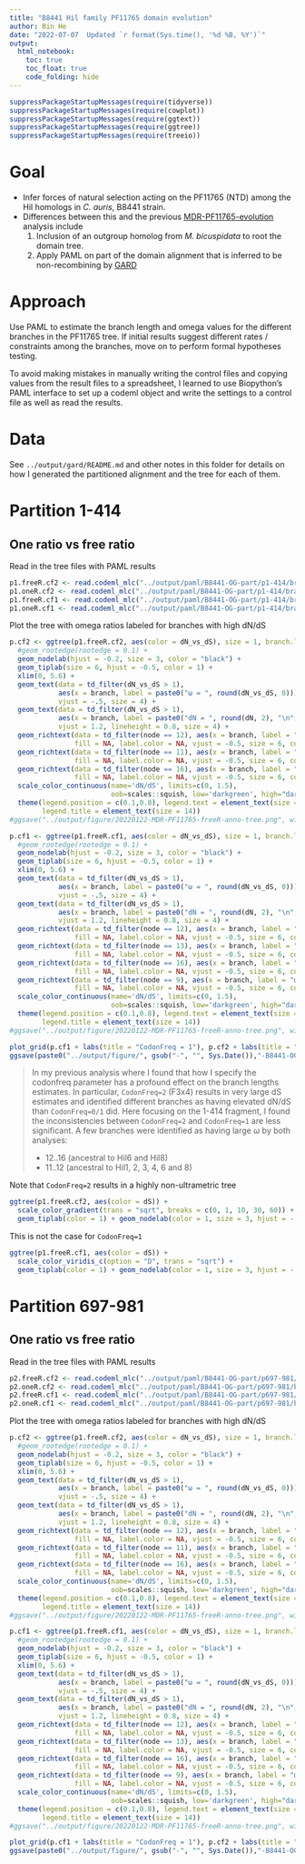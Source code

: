 ```yaml
---
title: "B8441 Hil family PF11765 domain evolution"
author: Bin He
date: "2022-07-07  Updated `r format(Sys.time(), '%d %B, %Y')`"
output: 
  html_notebook:
    toc: true
    toc_float: true
    code_folding: hide
---
```


```r
suppressPackageStartupMessages(require(tidyverse))
suppressPackageStartupMessages(require(cowplot))
suppressPackageStartupMessages(require(ggtext))
suppressPackageStartupMessages(require(ggtree))
suppressPackageStartupMessages(require(treeio))
```

# Goal

- Infer forces of natural selection acting on the PF11765 (NTD) among the Hil homologs in _C. auris_, B8441 strain.
- Differences between this and the previous [MDR-PF11765-evolution](./MDR-PF11765-evolution.Rmd) analysis include
    1. Inclusion of an outgroup homolog from _M. bicuspidata_ to root the domain tree.
    1. Apply PAML on part of the domain alignment that is inferred to be non-recombining by [GARD](https://datamonkey.org)

# Approach

Use PAML to estimate the branch length and omega values for the different branches in the PF11765 tree. If initial results suggest different rates / constraints among the branches, move on to perform formal hypotheses testing.

To avoid making mistakes in manually writing the control files and copying values from the result files to a spreadsheet, I learned to use Biopython's PAML interface to set up a codeml object and write the settings to a control file as well as read the results.

# Data

See `../output/gard/README.md` and other notes in this folder for details on how I generated the partitioned alignment and the tree for each of them.

# Partition 1-414
## One ratio vs free ratio
Read in the tree files with PAML results
```r
p1.freeR.cf2 <- read.codeml_mlc("../output/paml/B8441-OG-part/p1-414/branch-freer-cf2/mlc") %>% root(outgroup = "OG")
p1.oneR.cf2 <- read.codeml_mlc("../output/paml/B8441-OG-part/p1-414/branch-1r-cf2/mlc") %>% root(outgroup = "OG")
p1.freeR.cf1 <- read.codeml_mlc("../output/paml/B8441-OG-part/p1-414/branch-freer-cf1/mlc") %>% root(outgroup = "OG")
p1.oneR.cf1 <- read.codeml_mlc("../output/paml/B8441-OG-part/p1-414/branch-1r-cf1/mlc") %>% root(outgroup = "OG")
```
Plot the tree with omega ratios labeled for branches with high dN/dS
```r
p.cf2 <- ggtree(p1.freeR.cf2, aes(color = dN_vs_dS), size = 1, branch.length = 'none') + 
  #geom_rootedge(rootedge = 0.1) +
  geom_nodelab(hjust = -0.2, size = 3, color = "black") +
  geom_tiplab(size = 6, hjust = -0.5, color = 1) + 
  xlim(0, 5.6) +
  geom_text(data = td_filter(dN_vs_dS > 1),
            aes(x = branch, label = paste0("ω = ", round(dN_vs_dS, 0))), 
            vjust = -.5, size = 4) + 
  geom_text(data = td_filter(dN_vs_dS > 1),
            aes(x = branch, label = paste0("dN = ", round(dN, 2), "\n", "dS = ", round(dS, 2))), 
            vjust = 1.2, lineheight = 0.8, size = 4) + 
  geom_richtext(data = td_filter(node == 12), aes(x = branch, label = "ω1"), 
                fill = NA, label.color = NA, vjust = -0.5, size = 6, color = "red") +
  geom_richtext(data = td_filter(node == 11), aes(x = branch, label = "ω2"), 
                fill = NA, label.color = NA, vjust = -0.5, size = 6, color = "red") +
  geom_richtext(data = td_filter(node == 16), aes(x = branch, label = "ω3"), 
                fill = NA, label.color = NA, vjust = -0.5, size = 6, color = "red") +
  scale_color_continuous(name='dN/dS', limits=c(0, 1.5), 
                         oob=scales::squish, low='darkgreen', high="darkviolet") +
  theme(legend.position = c(0.1,0.8), legend.text = element_text(size = 12), 
        legend.title = element_text(size = 14))
#ggsave("../output/figure/20220122-MDR-PF11765-freeR-anno-tree.png", width = 7, height = 4.5)
```

```r
p.cf1 <- ggtree(p1.freeR.cf1, aes(color = dN_vs_dS), size = 1, branch.length = 'none') + 
  #geom_rootedge(rootedge = 0.1) +
  geom_nodelab(hjust = -0.2, size = 3, color = "black") +
  geom_tiplab(size = 6, hjust = -0.5, color = 1) + 
  xlim(0, 5.6) +
  geom_text(data = td_filter(dN_vs_dS > 1),
            aes(x = branch, label = paste0("ω = ", round(dN_vs_dS, 0))), 
            vjust = -.5, size = 4) + 
  geom_text(data = td_filter(dN_vs_dS > 1),
            aes(x = branch, label = paste0("dN = ", round(dN, 2), "\n", "dS = ", round(dS, 2))), 
            vjust = 1.2, lineheight = 0.8, size = 4) + 
  geom_richtext(data = td_filter(node == 12), aes(x = branch, label = "ω1"), 
                fill = NA, label.color = NA, vjust = -0.5, size = 6, color = "red") +
  geom_richtext(data = td_filter(node == 13), aes(x = branch, label = "ω2"), 
                fill = NA, label.color = NA, vjust = -0.5, size = 6, color = "red") +
  geom_richtext(data = td_filter(node == 16), aes(x = branch, label = "ω3"), 
                fill = NA, label.color = NA, vjust = -0.5, size = 6, color = "red") +
  geom_richtext(data = td_filter(node == 9), aes(x = branch, label = "ω4"), 
                fill = NA, label.color = NA, vjust = -0.5, size = 6, color = "red") +
  scale_color_continuous(name='dN/dS', limits=c(0, 1.5), 
                         oob=scales::squish, low='darkgreen', high="darkviolet") +
  theme(legend.position = c(0.1,0.8), legend.text = element_text(size = 12), 
        legend.title = element_text(size = 14))
#ggsave("../output/figure/20220122-MDR-PF11765-freeR-anno-tree.png", width = 7, height = 4.5)
```
```r
plot_grid(p.cf1 + labs(title = "CodonFreq = 1"), p.cf2 + labs(title = "CodonFreq = 2"), nrow = 1)
ggsave(paste0("../output/figure/", gsub("-", "", Sys.Date()),"-B8441-OG-p1-414-branch-freer-tree.png"), width = 10, height = 5)
```

> In my previous analysis where I found that how I specify the codonfreq parameter has a profound effect on the branch lengths estimates. In particular, `CodonFreq=2` (F3x4) results in very large dS estimates and identified different branches as having elevated dN/dS than `CodonFreq=0/1` did. Here focusing on the 1-414 fragment, I found the inconsistencies between `CodonFreq=2` and `CodonFreq=1` are less significant. A few branches were identified as having large ω by both analyses:
> 
> - 12..16 (ancestral to Hil6 and Hil8)
> - 11..12 (ancestral to Hil1, 2, 3, 4, 6 and 8)

Note that `CodonFreq=2` results in a highly non-ultrametric tree
```r
ggtree(p1.freeR.cf2, aes(color = dS)) + 
  scale_color_gradient(trans = "sqrt", breaks = c(0, 1, 10, 30, 60)) +
  geom_tiplab(color = 1) + geom_nodelab(color = 1, size = 3, hjust = -.2)
```

This is not the case for `CodonFreq=1`
```r
ggtree(p1.freeR.cf1, aes(color = dS)) + 
  scale_color_viridis_c(option = "D", trans = "sqrt") +
  geom_tiplab(color = 1) + geom_nodelab(color = 1, size = 3, hjust = -.2)
```

# Partition 697-981
## One ratio vs free ratio
Read in the tree files with PAML results
```r
p2.freeR.cf2 <- read.codeml_mlc("../output/paml/B8441-OG-part/p697-981/branch-freer-cf2/mlc") %>% root(outgroup = "OG")
p2.oneR.cf2 <- read.codeml_mlc("../output/paml/B8441-OG-part/p697-981/branch-1r-cf2/mlc") %>% root(outgroup = "OG")
p2.freeR.cf1 <- read.codeml_mlc("../output/paml/B8441-OG-part/p697-981/branch-freer-cf1/mlc") %>% root(outgroup = "OG")
p2.oneR.cf1 <- read.codeml_mlc("../output/paml/B8441-OG-part/p697-981/branch-1r-cf1/mlc") %>% root(outgroup = "OG")
```
Plot the tree with omega ratios labeled for branches with high dN/dS
```r
p.cf2 <- ggtree(p1.freeR.cf2, aes(color = dN_vs_dS), size = 1, branch.length = 'none') + 
  #geom_rootedge(rootedge = 0.1) +
  geom_nodelab(hjust = -0.2, size = 3, color = "black") +
  geom_tiplab(size = 6, hjust = -0.5, color = 1) + 
  xlim(0, 5.6) +
  geom_text(data = td_filter(dN_vs_dS > 1),
            aes(x = branch, label = paste0("ω = ", round(dN_vs_dS, 0))), 
            vjust = -.5, size = 4) + 
  geom_text(data = td_filter(dN_vs_dS > 1),
            aes(x = branch, label = paste0("dN = ", round(dN, 2), "\n", "dS = ", round(dS, 2))), 
            vjust = 1.2, lineheight = 0.8, size = 4) + 
  geom_richtext(data = td_filter(node == 12), aes(x = branch, label = "ω1"), 
                fill = NA, label.color = NA, vjust = -0.5, size = 6, color = "red") +
  geom_richtext(data = td_filter(node == 11), aes(x = branch, label = "ω2"), 
                fill = NA, label.color = NA, vjust = -0.5, size = 6, color = "red") +
  geom_richtext(data = td_filter(node == 16), aes(x = branch, label = "ω3"), 
                fill = NA, label.color = NA, vjust = -0.5, size = 6, color = "red") +
  scale_color_continuous(name='dN/dS', limits=c(0, 1.5), 
                         oob=scales::squish, low='darkgreen', high="darkviolet") +
  theme(legend.position = c(0.1,0.8), legend.text = element_text(size = 12), 
        legend.title = element_text(size = 14))
#ggsave("../output/figure/20220122-MDR-PF11765-freeR-anno-tree.png", width = 7, height = 4.5)
```

```r
p.cf1 <- ggtree(p1.freeR.cf1, aes(color = dN_vs_dS), size = 1, branch.length = 'none') + 
  #geom_rootedge(rootedge = 0.1) +
  geom_nodelab(hjust = -0.2, size = 3, color = "black") +
  geom_tiplab(size = 6, hjust = -0.5, color = 1) + 
  xlim(0, 5.6) +
  geom_text(data = td_filter(dN_vs_dS > 1),
            aes(x = branch, label = paste0("ω = ", round(dN_vs_dS, 0))), 
            vjust = -.5, size = 4) + 
  geom_text(data = td_filter(dN_vs_dS > 1),
            aes(x = branch, label = paste0("dN = ", round(dN, 2), "\n", "dS = ", round(dS, 2))), 
            vjust = 1.2, lineheight = 0.8, size = 4) + 
  geom_richtext(data = td_filter(node == 12), aes(x = branch, label = "ω1"), 
                fill = NA, label.color = NA, vjust = -0.5, size = 6, color = "red") +
  geom_richtext(data = td_filter(node == 13), aes(x = branch, label = "ω2"), 
                fill = NA, label.color = NA, vjust = -0.5, size = 6, color = "red") +
  geom_richtext(data = td_filter(node == 16), aes(x = branch, label = "ω3"), 
                fill = NA, label.color = NA, vjust = -0.5, size = 6, color = "red") +
  geom_richtext(data = td_filter(node == 9), aes(x = branch, label = "ω4"), 
                fill = NA, label.color = NA, vjust = -0.5, size = 6, color = "red") +
  scale_color_continuous(name='dN/dS', limits=c(0, 1.5), 
                         oob=scales::squish, low='darkgreen', high="darkviolet") +
  theme(legend.position = c(0.1,0.8), legend.text = element_text(size = 12), 
        legend.title = element_text(size = 14))
#ggsave("../output/figure/20220122-MDR-PF11765-freeR-anno-tree.png", width = 7, height = 4.5)
```
```r
plot_grid(p.cf1 + labs(title = "CodonFreq = 1"), p.cf2 + labs(title = "CodonFreq = 2"), nrow = 1)
ggsave(paste0("../output/figure/", gsub("-", "", Sys.Date()),"-B8441-OG-p1-414-branch-freer-tree.png"), width = 10, height = 5)
```
